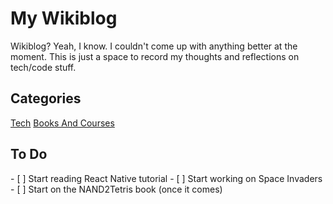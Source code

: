 = My Wikiblog =

Wikiblog? Yeah, I know. I couldn't come up with anything better at the moment. This is just a space to record my thoughts and reflections on tech/code stuff.

== Categories ==
[[Tech]]
[[Books And Courses]]


== To Do ==
- [ ] Start reading React Native tutorial
- [ ] Start working on Space Invaders
- [ ] Start on the NAND2Tetris book (once it comes)
